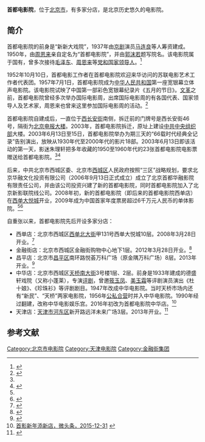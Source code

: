 '''首都电影院'''，位于[[北京市|北京市]]，有多家分店，是北京历史悠久的电影院。

==简介==
首都电影院的前身是“新新大戏院”，1937年由[[京剧|京剧]]演员[[马连良|马连良]]等人筹资建成。1950年，由[[周恩来|周恩来]]亲自定名为“首都电影院”，并由[[郭沫若|郭沫若]]题写院名。该电影院属于国有，曾多次接待[[毛泽东|毛泽东]]、[[周恩来|周恩来]]等[[党和国家领导人|党和国家领导人]]。<ref name=gy>{{Cite web |url=http://www.sddyy.cn/about.php?id=0 |title=关于首影，首都电影院，于2016-09-09查阅 |accessdate=2016-09-09 |archive-date=2017-04-04 |archive-url=https://web.archive.org/web/20170404160001/http://www.sddyy.cn/about.php?id=0 |dead-url=no }}</ref>

1952年10月10日，首都电影工作者在首都电影院欢迎来华访问的苏联电影艺术工作者代表团。1957年7月1日，首都电影院成为[[中华人民共和国|中华人民共和国]]第一座宽银幕立体声电影院。该电影院试映了中国第一部彩色宽银幕纪录片《五月的节日》。[[文革|文革]]之前，首都电影院曾经多次举办国际电影周，出席国际电影周的有各国代表、国家领导人及艺术家，周恩来也曾来这里参加国际电影周的活动。<ref name=jy>{{Cite web |url=http://www.sddyy.cn/about.php?id=1 |title=历史记忆，首都电影院，于2016-09-09查阅 |accessdate=2016-09-09 |archive-date=2017-04-04 |archive-url=https://web.archive.org/web/20170404160711/http://www.sddyy.cn/about.php?id=1 |dead-url=no }}</ref>

首都电影院自建成后，一直位于[[西长安街|西长安街]]南侧，拆迁前的门牌号是西长安街46号，隔街为[[北京电报大楼|北京电报大楼]]。2003年，首都电影院拆迁，原址上建设[[中共中央组织部|中共中央组织部]]大楼。2003年6月13日至15日，首都电影院举办为期三天的“66载时代经典全记录”告别演出，放映从1930年代至2000年代的影片18部。2003年6月13日即该活动的第一天，影迷朱理轩把多年收藏的1950至1960年代的23张首都电影院电影票赠送给首都电影院。<ref name=jy/><ref>{{Cite web |url=http://www.people.com.cn/GB/tupian/1099/1914029.html |title=首都电影院将迁新址，人民网，2003-06-14 |accessdate=2016-09-09 |archive-date=2016-09-16 |archive-url=https://web.archive.org/web/20160916043325/http://www.people.com.cn/GB/tupian/1099/1914029.html |dead-url=no }}</ref>

后来，中共北京市西城区委、北京市[[西城区|西城区]]人民政府按照“三区”战略规划，要求北京华融文化投资有限公司（2006年9月13日正式成立）成立了北京首都华融影院有限责任公司，并由该公司投资兴建了新的首都电影院，同时首都电影院加入了北京新影联院线公司。2008年初，新的首都电影院（即后来的首都电影院西单店）在[[西单大悦城|西单大悦城]]开业，2009年成为中国首家年度票房超过6千万元人民币的单体影院。<ref name=gy/><ref>{{Cite web |url=http://www.sddyy.cn/about.php?id=2 |title=股东介绍，首都电影院，于2016-09-09查阅 |accessdate=2016-09-09 |archive-date=2016-09-18 |archive-url=https://web.archive.org/web/20160918184032/http://www.sddyy.cn/about.php?id=2 |dead-url=no }}</ref>

自重张以来，首都电影院先后开设多家分店：
*西单店：北京市西城区[[西单北大街|西单北大街]]甲131号西单大悦城10层。2008年3月28日开业。<ref>{{Cite web |url=http://news.china.com/zh_cn/news100/11038989/20080329/14754857.html |title=首都电影院停业五年后重新开张，中华网，2008-03-29 |accessdate=2016-09-09 |archive-date=2016-09-14 |archive-url=https://web.archive.org/web/20160914142526/http://news.china.com/zh_cn/news100/11038989/20080329/14754857.html |dead-url=no }}</ref>
*金融街店：北京市西城区金融街购物中心地下1层。2012年3月28日开业。<ref>{{Cite web |url=http://ent.qq.com/a/20120329/001286.htm |title=首都电影院金融街开分店，腾讯，2012-03-29 |accessdate=2016-09-09 |archive-date=2016-10-12 |archive-url=https://web.archive.org/web/20161012220423/http://ent.qq.com/a/20120329/001286.htm |dead-url=no }}</ref>
*昌平店：北京市[[昌平区|昌平区]]南环路悦荟万科广场（原金隅万科广场）8层。2013年开业。<ref>{{Cite web |url=http://news.163.com/10/1225/01/6ONBS21700014AED.html |title=首都影院将在昌平“开分号”，网易，2010-12-25 |access-date=2016-09-09 |archive-url=https://web.archive.org/web/20160914005358/http://news.163.com/10/1225/01/6ONBS21700014AED.html |archive-date=2016-09-14 |dead-url=yes }}</ref>
*中华店：北京市西城区[[天桥南大街|天桥南大街]]3号楼1层、2层。前身是1933年建成的德盛轩戏院（又称小蓬莱），专演[[评剧|评剧]]，曾邀[[筱玉凤|筱玉凤]]、[[美玉霜|美玉霜]]等评剧演员演出《杜十娘》、《珍珠衫》等评剧剧目。1947年改成中华电影院。当时天桥市场内还有“新民”、“天桥”两家电影院，1956年[[公私合营|公私合营]]时并入中华电影院。1990年经过翻建，改称中华电影娱乐宫。2016年初改为首都电影院中华店。<ref>[http://www.wtoutiao.com/p/147gk29.html 首影新年添新店，微头条，2015-12-31] {{Wayback|url=http://www.wtoutiao.com/p/147gk29.html |date=20160917013710 }}</ref>
*天津店：[[天津市|天津市]][[河东区|河东区]]新开路远洋未来广场3层。2013年开业。<ref>{{Cite web |url=http://news.enorth.com.cn/system/2013/08/23/011252142.shtml |title=远洋未来广场10月底试营业 巨幕影院为华北第一，北方网，2013-08-23 |accessdate=2016-09-09 |archive-date=2016-09-17 |archive-url=https://web.archive.org/web/20160917070855/http://news.enorth.com.cn/system/2013/08/23/011252142.shtml |dead-url=no }}</ref>

==参考文献==
{{reflist}}

{{老北京城}}
[[Category:北京市电影院|Category:北京市电影院]]
[[Category:天津电影院|Category:天津电影院]]
[[Category:金融街集团|Category:金融街集团]]